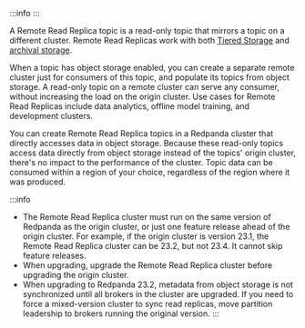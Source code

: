 
:::info
<EnterpriseLicenseNote frontmatter={props.frontmatter}/>
:::

A Remote Read Replica topic is a read-only topic that mirrors a topic on a different cluster. Remote Read Replicas work with both [Tiered Storage](../tiered-storage/) and [archival storage](../data-archiving).

When a topic has object storage enabled, you can create a separate remote cluster just for consumers of this topic, and populate its topics from object storage. A read-only topic on a remote cluster can serve any consumer, without increasing the load on the origin cluster. Use cases for Remote Read Replicas include data analytics, offline model training, and development clusters.

You can create Remote Read Replica topics in a Redpanda cluster that directly accesses data in object storage. Because these read-only topics access data directly from object storage instead of the topics' origin cluster, there's no impact to the performance of the cluster. Topic data can be consumed within a region of your choice, regardless of the region where it was produced. 

:::info
- The Remote Read Replica cluster must run on the same version of Redpanda as the origin cluster, or just one feature release ahead of the origin cluster. For example, if the origin cluster is version 23.1, the Remote Read Replica cluster can be 23.2, but not 23.4. It cannot skip feature releases.
- When upgrading, upgrade the Remote Read Replica cluster before upgrading the origin cluster. 
- When upgrading to Redpanda 23.2, metadata from object storage is not synchronized until all brokers in the cluster are upgraded. If you need to force a mixed-version cluster to sync read replicas, move partition leadership to brokers running the original version. 
:::
